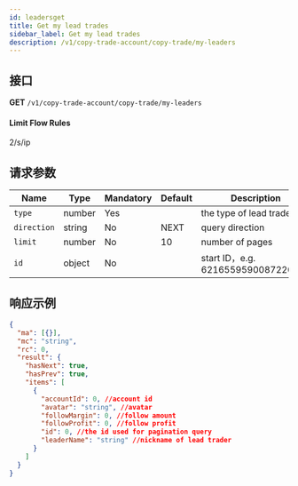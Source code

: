 ```yaml
---
id: leadersget
title: Get my lead trades
sidebar_label: Get my lead trades
description: /v1/copy-trade-account/copy-trade/my-leaders
---
```


## 接口

**GET** `/v1/copy-trade-account/copy-trade/my-leaders`

#### **Limit Flow Rules**

2/s/ip

## 请求参数

| Name | Type | Mandatory | Default | Description |
| --- | --- | --- | --- | --- |
| `type` | number | Yes |  | the type of lead trade |
| `direction` | string | No | NEXT | query direction |
| `limit` | number | No | 10 | number of pages |
| `id` | object | No |  | start ID，e.g. 6216559590087220004 |

## 响应示例

```json
{
  "ma": [{}],
  "mc": "string",
  "rc": 0,
  "result": {
    "hasNext": true,
    "hasPrev": true,
    "items": [
      {
        "accountId": 0, //account id
        "avatar": "string", //avatar
        "followMargin": 0, //follow amount
        "followProfit": 0, //follow profit
        "id": 0, //the id used for pagination query
        "leaderName": "string" //nickname of lead trader
      }
    ]
  }
}
```
